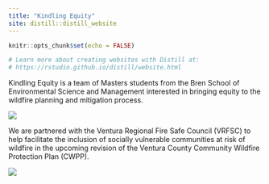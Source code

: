 ```yaml
---
title: "Kindling Equity"
site: distill::distill_website
---
```


```r
knitr::opts_chunk$set(echo = FALSE)

# Learn more about creating websites with Distill at:
# https://rstudio.github.io/distill/website.html

```

Kindling Equity is a team of Masters students from the Bren School of Environmental Science and Management interested in bringing equity to the wildfire planning and mitigation process.

![](images/fire_watercolor.jpg)

We are partnered with the Ventura Regional Fire Safe Council (VRFSC) to help facilitate the inclusion of socially vulnerable communities at risk of wildfire in the upcoming revision of the Ventura County Community Wildfire Protection Plan (CWPP).

![](images/firesafe.png)

